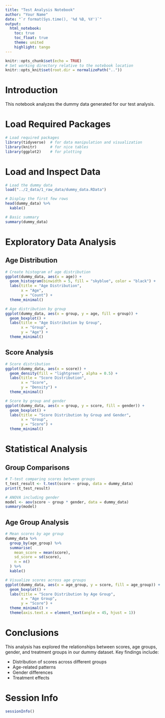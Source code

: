 ```yaml
---
title: "Test Analysis Notebook"
author: "Your Name"
date: "`r format(Sys.time(), '%d %B, %Y')`"
output: 
  html_notebook:
    toc: true
    toc_float: true
    theme: united
    highlight: tango
---
```


```r
knitr::opts_chunk$set(echo = TRUE)
# Set working directory relative to the notebook location
knitr::opts_knit$set(root.dir = normalizePath(".."))
```

# Introduction

This notebook analyzes the dummy data generated for our test analysis.

# Load Required Packages

```r
# Load required packages
library(tidyverse)  # for data manipulation and visualization
library(knitr)      # for nice tables
library(ggplot2)    # for plotting
```

# Load and Inspect Data

```r
# Load the dummy data
load("../2_data/1_raw_data/dummy_data.RData")

# Display the first few rows
head(dummy_data) %>%
  kable()

# Basic summary
summary(dummy_data)
```

# Exploratory Data Analysis

## Age Distribution

```r
# Create histogram of age distribution
ggplot(dummy_data, aes(x = age)) +
  geom_histogram(binwidth = 5, fill = "skyblue", color = "black") +
  labs(title = "Age Distribution",
       x = "Age",
       y = "Count") +
  theme_minimal()

# Age distribution by group
ggplot(dummy_data, aes(x = group, y = age, fill = group)) +
  geom_boxplot() +
  labs(title = "Age Distribution by Group",
       x = "Group",
       y = "Age") +
  theme_minimal()
```

## Score Analysis

```r
# Score distribution
ggplot(dummy_data, aes(x = score)) +
  geom_density(fill = "lightgreen", alpha = 0.5) +
  labs(title = "Score Distribution",
       x = "Score",
       y = "Density") +
  theme_minimal()

# Score by group and gender
ggplot(dummy_data, aes(x = group, y = score, fill = gender)) +
  geom_boxplot() +
  labs(title = "Score Distribution by Group and Gender",
       x = "Group",
       y = "Score") +
  theme_minimal()
```

# Statistical Analysis

## Group Comparisons

```r
# T-test comparing scores between groups
t_test_result <- t.test(score ~ group, data = dummy_data)
print(t_test_result)

# ANOVA including gender
model <- aov(score ~ group * gender, data = dummy_data)
summary(model)
```

## Age Group Analysis

```r
# Mean scores by age group
dummy_data %>%
  group_by(age_group) %>%
  summarise(
    mean_score = mean(score),
    sd_score = sd(score),
    n = n()
  ) %>%
  kable()

# Visualize scores across age groups
ggplot(dummy_data, aes(x = age_group, y = score, fill = age_group)) +
  geom_boxplot() +
  labs(title = "Score Distribution by Age Group",
       x = "Age Group",
       y = "Score") +
  theme_minimal() +
  theme(axis.text.x = element_text(angle = 45, hjust = 1))
```

# Conclusions

This analysis has explored the relationships between scores, age groups, gender, and treatment groups in our dummy dataset. Key findings include:

- Distribution of scores across different groups
- Age-related patterns
- Gender differences
- Treatment effects

# Session Info

```r
sessionInfo()
``` 